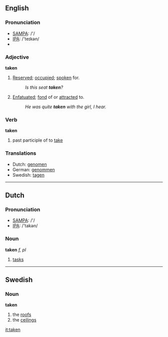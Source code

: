 ==English==

{{rank|given|hands|turned|239|taken|end|rather|until}}

===Pronunciation===
*[[w:SAMPA|SAMPA]]: /'/
*[[w:IPA|IPA]]: /'teɪkən/
*{{audio|en-us-taken.ogg|Audio (US)}}

===Adjective===
'''taken'''
#[[reserved|Reserved]]; [[occupied]]; [[spoken]] for.
#:''Is this seat '''taken'''?''
#[[enfatuated|Enfatuated]]; [[fond]] of or [[attracted]] to.
#:''He was quite '''taken''' with the girl, I hear.''

===Verb===
'''taken'''
# past participle of to [[take]]

===Translations===
*Dutch: [[genomen]]
*German: [[genommen]]
*Swedish: [[tagen]]

----

==Dutch==
===Pronunciation===
*[[w:SAMPA|SAMPA]]: /'/
*[[w:IPA|IPA]]: /'takən/
===Noun===
'''taken''' ''f, pl''
# [[task]]s

----
==Swedish==
===Noun===
'''taken'''
#the [[roof]]s
#the [[ceiling]]s

[[it:taken]]